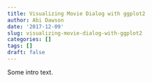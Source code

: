 ```yaml
---
title: Visualizing Movie Dialog with ggplot2
author: Abi Dawson
date: '2017-12-09'
slug: visualizing-movie-dialog-with-ggplot2
categories: []
tags: []
draft: false
---
```


Some intro text.